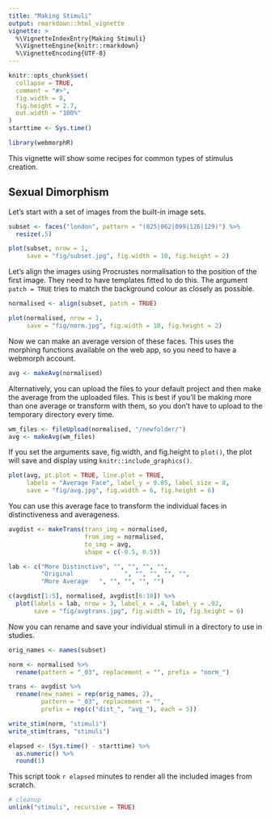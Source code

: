 ```yaml
---
title: "Making Stimuli"
output: rmarkdown::html_vignette
vignette: >
  %\VignetteIndexEntry{Making Stimuli}
  %\VignetteEngine{knitr::rmarkdown}
  %\VignetteEncoding{UTF-8}
---
```


```r
knitr::opts_chunk$set(
  collapse = TRUE,
  comment = "#>",
  fig.width = 8,
  fig.height = 2.7,
  out.width = "100%"
)
starttime <- Sys.time()
```

```r
library(webmorphR)
```

This vignette will show some recipes for common types of stimulus creation.

## Sexual Dimorphism 

Let's start with a set of images from the built-in image sets.

```r
subset <- faces("london", pattern = "(025|062|099|126|129)") %>%
  resize(.5)

plot(subset, nrow = 1,
     save = "fig/subset.jpg", fig.width = 10, fig.height = 2)
```

Let's align the images using Procrustes normalisation to the position of the first image. They need to have templates fitted to do this. The argument `patch = TRUE` tries to match the background colour as closely as possible.

```r
normalised <- align(subset, patch = TRUE)

plot(normalised, nrow = 1,
     save = "fig/norm.jpg", fig.width = 10, fig.height = 2)
```

Now we can make an average version of these faces. This uses the morphing functions available on the web app, so you need to have a webmorph account.

```r
avg <- makeAvg(normalised)
```

Alternatively, you can upload the files to your default project and then make the average from the uploaded files. This is best if you'll be making more than one average or transform with them, so you don't have to upload to the temporary directory every time.

```r
wm_files <- fileUpload(normalised, "/newfolder/")
avg <- makeAvg(wm_files)
```

If you set the arguments save, fig.width, and fig.height to `plot()`, the plot will save and display using `knitr::include_graphics()`.

```r
plot(avg, pt.plot = TRUE, line.plot = TRUE, 
     labels = "Average Face", label_y = 0.05, label_size = 8,
     save = "fig/avg.jpg", fig.width = 6, fig.height = 6)
```

You can use this average face to transform the individual faces in distinctiveness and averageness. 

```r
avgdist <- makeTrans(trans_img = normalised,
                     from_img = normalised,
                     to_img = avg,
                     shape = c(-0.5, 0.5))
```

```r
lab <- c("More Distinctive", "", "", "", "",
         "Original              ", "", "", "", "",
         "More Average   ", "", "", "", "")

c(avgdist[1:5], normalised, avgdist[6:10]) %>%
  plot(labels = lab, nrow = 3, label_x = .4, label_y = .92,
       save = "fig/avgtrans.jpg", fig.width = 10, fig.height = 6)
```

Now you can rename and save your individual stimuli in a directory to use in studies.

```r
orig_names <- names(subset)

norm <- normalised %>%
  rename(pattern = "_03", replacement = "", prefix = "norm_")

trans <- avgdist %>%
  rename(new_names = rep(orig_names, 2), 
         pattern = "_03", replacement = "",
         prefix = rep(c("dist_", "avg_"), each = 5))

write_stim(norm, "stimuli")
write_stim(trans, "stimuli")
```


```r
elapsed <- (Sys.time() - starttime) %>%
  as.numeric() %>%
  round(1)
```

This script took `r elapsed` minutes to render all the included images from scratch.


```r
# cleanup
unlink("stimuli", recursive = TRUE)
```


